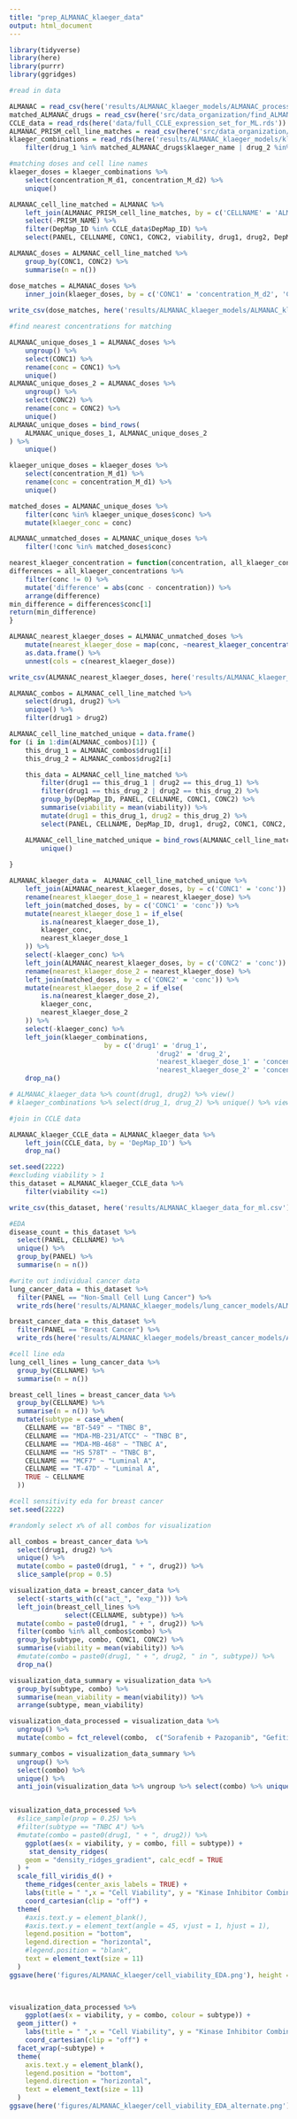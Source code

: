 ```yaml
---
title: "prep_ALMANAC_klaeger_data"
output: html_document
---
```


```r
library(tidyverse)
library(here)
library(purrr)
library(ggridges)
```

```r
#read in data 

ALMANAC = read_csv(here('results/ALMANAC_klaeger_models/ALMANAC_processed.csv'))
matched_ALMANAC_drugs = read_csv(here('src/data_organization/find_ALMANAC_klaeger_matches/ALMANAC_klaeger_matchlist.csv'))
CCLE_data = read_rds(here('data/full_CCLE_expression_set_for_ML.rds'))
ALMANAC_PRISM_cell_line_matches = read_csv(here('src/data_organization/find_ALMANAC_klaeger_matches/manual_matched_cell_lines.csv'))
klaeger_combinations = read_rds(here('results/ALMANAC_klaeger_models/klaeger_combos/klaeger_synergy_combos_simple.rds')) %>% 
	filter(drug_1 %in% matched_ALMANAC_drugs$klaeger_name | drug_2 %in% matched_ALMANAC_drugs$klaeger_name)

```

```r
#matching doses and cell line names
klaeger_doses = klaeger_combinations %>% 
	select(concentration_M_d1, concentration_M_d2) %>% 
	unique()

ALMANAC_cell_line_matched = ALMANAC %>%
	left_join(ALMANAC_PRISM_cell_line_matches, by = c('CELLNAME' = 'ALMANAC_NAME')) %>% 
	select(-PRISM_NAME) %>% 
	filter(DepMap_ID %in% CCLE_data$DepMap_ID) %>% 
	select(PANEL, CELLNAME, CONC1, CONC2, viability, drug1, drug2, DepMap_ID)

ALMANAC_doses = ALMANAC_cell_line_matched %>% 
	group_by(CONC1, CONC2) %>% 
	summarise(n = n())

dose_matches = ALMANAC_doses %>% 
	inner_join(klaeger_doses, by = c('CONC1' = 'concentration_M_d2', 'CONC2' = 'concentration_M_d1'))
	
write_csv(dose_matches, here('results/ALMANAC_klaeger_models/ALMANAC_klaeger_dose_matches.csv'))
```

```r
#find nearest concentrations for matching

ALMANAC_unique_doses_1 = ALMANAC_doses %>%
	ungroup() %>% 
	select(CONC1) %>%
	rename(conc = CONC1) %>% 
	unique()
ALMANAC_unique_doses_2 = ALMANAC_doses %>%
	ungroup() %>% 
	select(CONC2) %>% 
	rename(conc = CONC2) %>% 
	unique()
ALMANAC_unique_doses = bind_rows(
	ALMANAC_unique_doses_1, ALMANAC_unique_doses_2
) %>% 
	unique()

klaeger_unique_doses = klaeger_doses %>% 
	select(concentration_M_d1) %>% 
	rename(conc = concentration_M_d1) %>% 
	unique()

matched_doses = ALMANAC_unique_doses %>% 
	filter(conc %in% klaeger_unique_doses$conc) %>% 
	mutate(klaeger_conc = conc)

ALMANAC_unmatched_doses = ALMANAC_unique_doses %>% 
	filter(!conc %in% matched_doses$conc)

nearest_klaeger_concentration = function(concentration, all_klaeger_concentrations) {
differences = all_klaeger_concentrations %>% 
	filter(conc != 0) %>% 
	mutate('difference' = abs(conc - concentration)) %>%  
	arrange(difference) 
min_difference = differences$conc[1]
return(min_difference)
}

ALMANAC_nearest_klaeger_doses = ALMANAC_unmatched_doses %>% 
	mutate(nearest_klaeger_dose = map(conc, ~nearest_klaeger_concentration(., klaeger_unique_doses))) %>% 
	as.data.frame() %>% 
	unnest(cols = c(nearest_klaeger_dose))

write_csv(ALMANAC_nearest_klaeger_doses, here('results/ALMANAC_klaeger_models/ALMANAC_nearest_klaeger_doses.csv'))

```

```r

ALMANAC_combos = ALMANAC_cell_line_matched %>% 
	select(drug1, drug2) %>% 
	unique() %>% 
	filter(drug1 > drug2)

ALMANAC_cell_line_matched_unique = data.frame()
for (i in 1:dim(ALMANAC_combos)[1]) {
	this_drug_1 = ALMANAC_combos$drug1[i]
	this_drug_2 = ALMANAC_combos$drug2[i]

	this_data = ALMANAC_cell_line_matched %>% 
		filter(drug1 == this_drug_1 | drug2 == this_drug_1) %>% 
		filter(drug1 == this_drug_2 | drug2 == this_drug_2) %>% 
		group_by(DepMap_ID, PANEL, CELLNAME, CONC1, CONC2) %>%
		summarise(viability = mean(viability)) %>% 
		mutate(drug1 = this_drug_1, drug2 = this_drug_2) %>% 
		select(PANEL, CELLNAME, DepMap_ID, drug1, drug2, CONC1, CONC2, viability)

	ALMANAC_cell_line_matched_unique = bind_rows(ALMANAC_cell_line_matched_unique, this_data)	%>% 
		unique()
	
}

ALMANAC_klaeger_data =  ALMANAC_cell_line_matched_unique %>%
	left_join(ALMANAC_nearest_klaeger_doses, by = c('CONC1' = 'conc')) %>% 
	rename(nearest_klaeger_dose_1 = nearest_klaeger_dose) %>% 
	left_join(matched_doses, by = c('CONC1' = 'conc')) %>% 
	mutate(nearest_klaeger_dose_1 = if_else(
		is.na(nearest_klaeger_dose_1), 
		klaeger_conc, 
		nearest_klaeger_dose_1
	)) %>% 
	select(-klaeger_conc) %>% 
	left_join(ALMANAC_nearest_klaeger_doses, by = c('CONC2' = 'conc')) %>% 
	rename(nearest_klaeger_dose_2 = nearest_klaeger_dose) %>% 
	left_join(matched_doses, by = c('CONC2' = 'conc')) %>% 
	mutate(nearest_klaeger_dose_2 = if_else(
		is.na(nearest_klaeger_dose_2), 
		klaeger_conc, 
		nearest_klaeger_dose_2
	)) %>% 
	select(-klaeger_conc) %>% 
	left_join(klaeger_combinations, 
						by = c('drug1' = 'drug_1',
									 'drug2' = 'drug_2',
									 'nearest_klaeger_dose_1' = 'concentration_M_d1',
									 'nearest_klaeger_dose_2' = 'concentration_M_d2')) %>% 
	drop_na()

# ALMANAC_klaeger_data %>% count(drug1, drug2) %>% view()
# klaeger_combinations %>% select(drug_1, drug_2) %>% unique() %>% view()
```

```r

#join in CCLE data 

ALMANAC_klaeger_CCLE_data = ALMANAC_klaeger_data %>% 
	left_join(CCLE_data, by = 'DepMap_ID') %>% 
	drop_na()

```


```r
set.seed(2222)
#excluding viability > 1
this_dataset = ALMANAC_klaeger_CCLE_data %>% 
	filter(viability <=1)
```

```r

write_csv(this_dataset, here('results/ALMANAC_klaeger_data_for_ml.csv'))

```

```r
#EDA
disease_count = this_dataset %>% 
  select(PANEL, CELLNAME) %>% 
  unique() %>% 
  group_by(PANEL) %>% 
  summarise(n = n())
```

```r
#write out individual cancer data
lung_cancer_data = this_dataset %>% 
  filter(PANEL == "Non-Small Cell Lung Cancer") %>% 
  write_rds(here('results/ALMANAC_klaeger_models/lung_cancer_models/ALMANAC_klaeger_data_for_ml_lung.rds.gz'), compress = "gz")

breast_cancer_data = this_dataset %>% 
  filter(PANEL == "Breast Cancer") %>% 
  write_rds(here('results/ALMANAC_klaeger_models/breast_cancer_models/ALMANAC_klaeger_data_for_ml_breast.rds.gz'), compress = "gz")
```

```r
#cell line eda
lung_cell_lines = lung_cancer_data %>% 
  group_by(CELLNAME) %>% 
  summarise(n = n())

breast_cell_lines = breast_cancer_data %>% 
  group_by(CELLNAME) %>% 
  summarise(n = n()) %>% 
  mutate(subtype = case_when(
    CELLNAME == "BT-549" ~ "TNBC B",
    CELLNAME == "MDA-MB-231/ATCC" ~ "TNBC B",
    CELLNAME == "MDA-MB-468" ~ "TNBC A",
    CELLNAME == "HS 578T" ~ "TNBC B",
    CELLNAME == "MCF7" ~ "Luminal A",
    CELLNAME == "T-47D" ~ "Luminal A",
    TRUE ~ CELLNAME
  ))
```

```r
#cell sensitivity eda for breast cancer
set.seed(2222)

#randomly select x% of all combos for visualization 

all_combos = breast_cancer_data %>% 
  select(drug1, drug2) %>% 
  unique() %>% 
  mutate(combo = paste0(drug1, " + ", drug2)) %>% 
  slice_sample(prop = 0.5)

visualization_data = breast_cancer_data %>% 
  select(-starts_with(c("act_", "exp_"))) %>% 
  left_join(breast_cell_lines %>% 
              select(CELLNAME, subtype)) %>%
  mutate(combo = paste0(drug1, " + ", drug2)) %>%
  filter(combo %in% all_combos$combo) %>% 
  group_by(subtype, combo, CONC1, CONC2) %>% 
  summarise(viability = mean(viability)) %>% 
  #mutate(combo = paste0(drug1, " + ", drug2, " in ", subtype)) %>% 
  drop_na()

visualization_data_summary = visualization_data %>% 
  group_by(subtype, combo) %>% 
  summarise(mean_viability = mean(viability)) %>% 
  arrange(subtype, mean_viability)

visualization_data_processed = visualization_data %>% 
  ungroup() %>% 
  mutate(combo = fct_relevel(combo,  c("Sorafenib + Pazopanib", "Gefitinib + Axitinib", "Vemurafenib + Gefitinib", "Lapatinib + Gefitinib", "Lapatinib + Crizotinib", "Imatinib + Axitinib", "Dasatinib + Axitinib", "Vandetanib + Pazopanib", "Lapatinib + Axitinib", "Erlotinib + Crizotinib", "Ruxolitinib + Crizotinib", "Vemurafenib + Vandetanib", "Crizotinib + Axitinib", "Ruxolitinib + Axitinib", "Vemurafenib + Crizotinib","Sunitinib + Ruxolitinib", "Sunitinib + Axitinib", "Lapatinib + Imatinib", "Sunitinib + Pazopanib", "Ruxolitinib + Pazopanib", "Nilotinib + Axitinib",  "Sunitinib + Dasatinib", "Sunitinib + Nilotinib", "Sorafenib + Nilotinib", "Nilotinib + Imatinib", "Sorafenib + Imatinib"))) 

summary_combos = visualization_data_summary %>% 
  ungroup() %>% 
  select(combo) %>% 
  unique() %>% 
  anti_join(visualization_data %>% ungroup %>% select(combo) %>% unique())


visualization_data_processed %>% 
  #slice_sample(prop = 0.25) %>% 
  #filter(subtype == "TNBC A") %>% 
  #mutate(combo = paste0(drug1, " + ", drug2)) %>%
	ggplot(aes(x = viability, y = combo, fill = subtype)) +
	 stat_density_ridges(
    geom = "density_ridges_gradient", calc_ecdf = TRUE
  ) +
  scale_fill_viridis_d() +
	theme_ridges(center_axis_labels = TRUE) + 
	labs(title = " ",x = "Cell Viability", y = "Kinase Inhibitor Combinations", fill = "Subtype") +
	coord_cartesian(clip = "off") +
  theme(
    #axis.text.y = element_blank(),
    #axis.text.y = element_text(angle = 45, vjust = 1, hjust = 1),
    legend.position = "bottom",
    legend.direction = "horizontal",
    #legend.position = "blank",
    text = element_text(size = 11)
  ) 
ggsave(here('figures/ALMANAC_klaeger/cell_viability_EDA.png'), height = 15, width = 15, units = "cm")

  

visualization_data_processed %>% 
	ggplot(aes(x = viability, y = combo, colour = subtype)) +
  geom_jitter() +
	labs(title = " ",x = "Cell Viability", y = "Kinase Inhibitor Combinations", colour = "Breast Cancer Subtype") +
	coord_cartesian(clip = "off") +
  facet_wrap(~subtype) +
  theme(
    axis.text.y = element_blank(),
    legend.position = "bottom",
    legend.direction = "horizontal",
    text = element_text(size = 11)
  ) 
ggsave(here('figures/ALMANAC_klaeger/cell_viability_EDA_alternate.png'), height = 15, width = 15, units = "cm")
```
